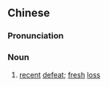 {{also|新败}}
==Chinese==
{{zh-forms|s=新败}}

===Pronunciation===
{{zh-pron
|m=xīnbài
|cat=n
}}

===Noun===
{{zh-noun}}

# {{lb|zh|archaic}} [[recent]] [[defeat]]; [[fresh]] [[loss]]